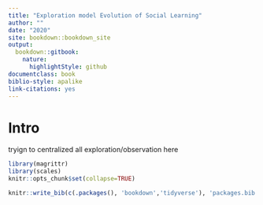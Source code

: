 ```yaml
--- 
title: "Exploration model Evolution of Social Learning"
author: ""
date: "2020"
site: bookdown::bookdown_site
output:
  bookdown::gitbook: 
    nature:
      highlightStyle: github
documentclass: book
biblio-style: apalike
link-citations: yes
---
```


# Intro

tryign to centralized all exploration/observation here


\tableofcontents

```r
library(magrittr)
library(scales)
knitr::opts_chunk$set(collapse=TRUE)
```

```r
knitr::write_bib(c(.packages(), 'bookdown','tidyverse'), 'packages.bib')
```




